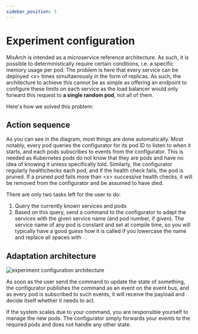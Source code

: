 ```yaml
---
sidebar_position: 3
---
```



# Experiment configuration

MisArch is intended as a microservice reference architecture.
As such, it is possible to deterministically require certain conditions, i.e. a specific memory usage per pod.
The problem is here that every service can be deployed \<x\> times simultaenously in the form of replicas.
As such, the architecture to achieve this cannot be as simple as offering an endpoint to configure these limits on each service as the load balancer would only forward this request to **a single random pod**, not all of them.

Here's how we solved this problem:

## Action sequence

<CustomImage
  path="/images/experiment-configuration-sequence-diagram"
  alt="sequence diagram how the experiment configuration works"
  width="806"
  height="421"
/>

As you can see in the diagram, most things are done automatically.
Most notably, every pod queries the configurator for its pod ID to listen to when it starts, and each pods subscribes to events from the configurator.
This is needed as Kubernetes pods do not know that they are pods and have no idea of knowing it unless specifically told.
Similarly, the configurator regularly healthchecks each pod, and if the health check fails, the pod is pruned.
If a pruned pod fails more than \<x\> <!-- TODO: 3? --> successive health checks, it will be removed from the configurator and be assumed to have died.

There are only two tasks left for the user to do:

1. Query the currently known services and pods
2. Based on this query, send a command to the configurator to adapt the services with the given service name (and pod number, if given). The service name of any pod is constant and set at compile time, so you will typically have a good guess how it is called if you lowercase the name and replace all spaces with `-`.

## Adaptation architecture

![experiment configuration architecture](experiment-configuration-architecture.svg)

As soon as the user send the command to update the state of something, the configurator publishes the command as an event on the event bus, and as every pod is subscribed to such events, it will receive the payload and decide itself whether it needs to act.

If the system scales due to your command, you are responsible yourself to manage the new pods.
The configurator simply forwards your events to the required pods and does not handle any other state.
